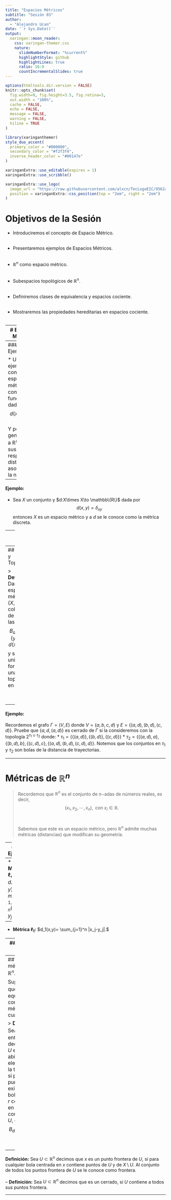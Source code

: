 ```yaml
---
title: "Espacios Métricos"
subtitle: "Sesión 03"  
author: 
  - "Alejandro Ucan"
date: '`r Sys.Date()`'
output:
  xaringan::moon_reader:
    css: xaringan-themer.css
    nature:
      slideNumberFormat: "%current%"
      highlightStyle: github
      highlightLines: true
      ratio: 16:9
      countIncrementalSlides: true
---
```


```r
options(htmltools.dir.version = FALSE)
knitr::opts_chunk$set(
  fig.width=9, fig.height=3.5, fig.retina=3,
  out.width = "100%",
  cache = FALSE,
  echo = FALSE,
  message = FALSE, 
  warning = FALSE,
  hiline = TRUE
)
```

```r
library(xaringanthemer)
style_duo_accent(
  primary_color = "#000080",
  secondary_color = "#f2f3f4",
  inverse_header_color = "#00147e"
)
```

```r
xaringanExtra::use_editable(expires = 1)
xaringanExtra::use_scribble()
```

```r
xaringanExtra::use_logo(
  image_url = "https://raw.githubusercontent.com/alxcn/TecLogoEIC/9562a53875418e749a296c85808a19c85fc4be74/IngenieriaCiencias_Horizontal_RGB.png?token=AJRFKANBWGLDH7GZZ2A76UTDXWSWU",
  position = xaringanExtra::css_position(top = "2em", right = "2em")
)
```
# Objetivos de la Sesión

* Introduciremos el concepto de Espacio Métrico. <br/><br/>
* Presentaremos ejemplos de Espacios Métricos. <br/><br/>
* $\mathbb{R}^n$ como espacio métrico. <br/><br/>
* Subespacios topológicos de $\mathbb{R}^n$. <br/><br/>

* Definiremos clases de equivalencia y espacios cociente. <br/><br/>
* Mostraremos las propiedades hereditarias en espacios cociente. <br/><br/>

---
# Espacios Métricos

> __Definición:__ Un espacio métrico es un par formado por un conjunto (no vacío) $X$ y una función $d:X\times X\to \mathbb{R}$ conocida como métrica que cumple las siguientes propiedades:
  * $d(p,q)=0$ si y sólo si $p=q.$
  * $d(p,q)=d(q,p).$
  * $d(p,q)\leq d(p,r)+d(r,p).$
  
--  
#### Ejemplo:

* Un ejemplo bien conocido de espacio métrico es $\mathbb{R}$ con la función dada por $$d(x,y)=|x-y|.$$ Y podemos generalizarlo a $\mathbb{R}^n,\,\mathbb{C}^n$ con sus respectivas distancias asociadas a la norma.

---
#### Ejemplo:

* Sea $X$ un conjunto y $d:X\times X\to \mathbb\{R\}$ dada por $$d(x,y)=\delta_{xy}$$ entonces $X$ es un espacio métrico y a $d$ se le conoce como la métrica discreta.

--
<br/><br/>

* Sea $\Gamma=(E,V)$ un grafo y $d_\Gamma:E\times E\to \mathbb{R}$ la función dada por el número de aristas en la trayectoria más corta entre dos puntos. Entonces $(\Gamma,d_\Gamma)$ es un espacio métrico.

---
## Métrica y Topología.

> __Definición:__ Dado un espacio métrico $(X,d)$ y la colección de todas las bolas $$B_d(x,r)=\{y\in X: d(x,y)<r\}$$ y sus uniones, forman una topología en $X.$

<br/><br/>
--

#### Ejemplo:

Recordemos el grafo $\Gamma=(V,E)$ donde $V=\{a,b,c,d\}$ y $E=\{(a,d),(b,d),(c,d)\}.$ Pruebe que $\{a,d,(a,d)\}$ es cerrado de $\Gamma$ si la consideremos con la topología $2^{\tau_1\cup \tau_2}$ donde:
  * $\tau_1=\{\{(a,d)\},\{(b,d)\},\{(c,d)\}\}$
  * $\tau_2=\{\{(a,d),a\},\{(b,d),b\},\{(c,d),c\},\{(a,d),(b,d),(c,d),d\}\}.$ Notemos que los conjuntos en $\tau_1$ y $\tau_2$ son bolas de la distancia de trayectorias.
  
---

# Métricas de $\mathbb{R}^n$

> Recordemos que $\mathbb{R}^n$ es el conjunto de $n-$adas de números reales, es decir, $$(x_1,x_2,\cdots, x_n),\mbox{ con } x_i\in \mathbb{R}.$$ <br/><br/>
Sabemos que este es un espacio métrico, pero $\mathbb{R}^n$ admite muchas métricas (distancias) que modifican su geometría.

--
#### Ejemplo

* __Métrica Estándar:__ $d_2(x,y)=\sqrt{\sum_{j=1}^n (x_j-y_j)^2}.$

--
* __Métrica $\ell_\infty$:__ $d_\infty (x,y)=max_{j=1,\cdots,n}\left\{|x_j-y_j|\right\}.$  

--
* __Métrica $\ell_1$:__
$d_1(x,y)= \sum_{j=1}^n |x_j-y_j|.$

---
#### Bolas en $\mathbb{R}^n$

<iframe src="https://www.desmos.com/calculator/mrhcrhvxiv?embed" width="1000" height="450" style="border: 1px solid #ccc" frameborder=0></iframe>

---
## Topología  métrica en $\mathbb{R}^n.$

Supongamos que $\mathbb{R}^n$ está equipado con una métrica cualquiera $d.$

> __Definición:__ Sea $U\subset\mathbb{R}^n,$ entonces decimos que $U$ es un abierto (o elemento de la topología) si para todo punto $x\in U$ existe una bola de radio $r$ centrada en $x$ contenida en $U,$ es decir, $$B_d(x,r)\subset U.$$
<br/><br/>
--
__Definición:__ Sea $U\subset\mathbb{R}^n$ decimos que $x$ es un punto frontera de $U,$ si para cualquier bola centrada en $x$ contiene puntos de $U$ y de $X\setminus U.$ Al conjunto de todos los puntos frontera de $U$ se le conoce como frontera.
<br/><br/>
--
__Definición:__ Sea $U\subset\mathbb{R}^n$ decimos que es un cerrado, si $U$ contiene a todos sus puntos frontera.

---
